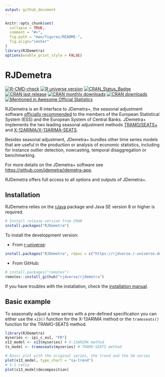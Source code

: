 ```yaml
---
output: github_document
---
```


<!-- README.md is generated from README.Rmd. Please edit that file -->

```r
knitr::opts_chunk$set(
  collapse = TRUE,
  comment = "#>",
  fig.path = "man/figures/README-",
  fig.align="center"
)
library(RJDemetra)
options(enable_print_style = FALSE)
```

# RJDemetra <img src="man/figures/logo.png" align="right" alt="" />

[![R-CMD-check](https://github.com/rjdverse/rjdemetra/workflows/R-CMD-check/badge.svg)](https://github.com/rjdverse/rjdemetra/actions)
[![R universe version](https://rjdverse.r-universe.dev/badges/RJDemetra)](https://rjdverse.r-universe.dev/RJDemetra)
[![CRAN_Status_Badge](https://www.r-pkg.org/badges/version/RJDemetra)](https://cran.r-project.org/package=RJDemetra)
[![CRAN last release](https://www.r-pkg.org/badges/last-release/RJDemetra)](https://cran.r-project.org/package=RJDemetra)
[![CRAN monthly downloads](https://cranlogs.r-pkg.org/badges/RJDemetra?color=lightgrey)](https://cran.r-project.org/package=RJDemetra)
[![CRAN downloads](https://cranlogs.r-pkg.org/badges/grand-total/RJDemetra?color=lightgrey)](https://cran.r-project.org/package=RJDemetra)
[![Mentioned in Awesome Official Statistics ](https://awesome.re/mentioned-badge.svg)](https://github.com/SNStatComp/awesome-official-statistics-software)

RJDemetra is an R interface to JDemetra+, the seasonal adjustment software [officially recommended](https://wayback.archive-it.org/12090/20240102173448/https://cros-legacy.ec.europa.eu/system/files/Jdemetra_%20release.pdf) to the members of the European Statistical System (ESS) and the European System of Central Banks. JDemetra+ implements the two leading seasonal adjustment methods [TRAMO/SEATS+](https://gretl.sourceforge.net/tramo/tramo-seats.html) and [X-12ARIMA/X-13ARIMA-SEATS](https://www.census.gov/data/software/x13as.html).

Besides seasonal adjustment, JDemetra+ bundles other time series models that are useful in the production or analysis of economic statistics, including for instance outlier detection, nowcasting, temporal disaggregation or benchmarking.

For more details on the JDemetra+ software see <https://github.com/jdemetra/jdemetra-app>.

RJDemetra offers full access to all options and outputs of JDemetra+.

## Installation

RJDemetra relies on the [rJava](https://CRAN.R-project.org/package=rJava) package and Java SE version 8 or higher is required.


```r
# Install release version from CRAN
install.packages("RJDemetra")
```

To install the developpment version:

- From [r-universe](https://rjdverse.r-universe.dev/RJDemetra):

```r
install.packages("RJDemetra", repos = c("https://rjdverse.r-universe.dev", "https://cloud.r-project.org"))
```

- From GitHub:

```r
# install.packages("remotes")
remotes::install_github("rjdverse/rjdemetra")
```

If you have troubles with the installation, check the [installation manual](https://github.com/rjdverse/rjdemetra/wiki/Installation-manual).

## Basic example

To seasonally adjust a time series with a pre-defined specification you can either use the `x13()` function for the X-13ARIMA method or the `tramoseats()` function for the TRAMO-SEATS method.

```r
library(RJDemetra)
myseries <- ipi_c_eu[, "FR"]
x13_model <- x13(myseries) # X-13ARIMA method
ts_model <- tramoseats(myseries) # TRAMO-SEATS method

# Basic plot with the original series, the trend and the SA series
plot(x13_model, type_chart = "sa-trend")
# S-I ratio
plot(x13_model$decomposition)
```
